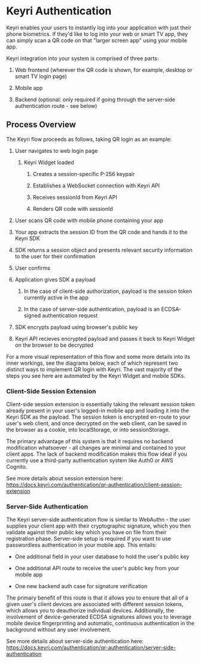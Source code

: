 # Keyri Authentication

Keyri enables your users to instantly log into your application with just their phone biometrics. If they'd like to log into your web or smart TV app, they can simply scan a QR code on that "larger screen app" using your mobile app.

Keyri integration into your system is comprised of three parts:

1.  Web frontend (wherever the QR code is shown, for example, desktop or smart TV login page)

2.  Mobile app

3.  Backend (optional: only required if going through the server-side authentication route - see below)

## Process Overview

The Keyri flow proceeds as follows, taking QR login as an example:

1.  User navigates to web login page

    1.  Keyri Widget loaded

        1.  Creates a session-specific P-256 keypair

        2.  Establishes a WebSocket connection with Keyri API

        3.  Receives sessionId from Keyri API

        4.  Renders QR code with sessionId

2.  User scans QR code with mobile phone containing your app

3.  Your app extracts the session ID from the QR code and hands it to the Keyri SDK

4.  SDK returns a session object and presents relevant security information to the user for their confirmation

5.  User confirms

6.  Application gives SDK a payload

    1.  In the case of client-side authorization, payload is the session token currently active in the app

    2.  In the case of server-side authentication, payload is an ECDSA-signed authentication request

7.  SDK encrypts payload using browser's public key

8.  Keyri API recieves encrypted payload and passes it back to Keyri Widget on the browser to be decrypted

For a more visual representation of this flow and some more details into its inner workings, see the diagrams below, each of which represent two distinct ways to implement QR login with Keyri. The vast majority of the steps you see here are automated by the Keyri Widget and mobile SDKs.

### Client-Side Session Extension

Client-side session extension is essentially taking the relevant session token already present in your user's logged-in mobile app and loading it into the Keyri SDK as the payload. The session token is encrypted en-route to your user's web client, and once decrypted on the web client, can be saved in the browser as a cookie, into localStorage, or into sessionStorage.

The primary advantage of this system is that it requires no backend modification whatsoever - all changes are minimal and contained to your client apps. The lack of backend modification makes this flow ideal if you currently use a third-party authentication system like Auth0 or AWS Cognito.

See more details about session extension here: https://docs.keyri.com/authentication/qr-authentication/client-session-extension

### Server-Side Authentication

The Keyri server-side authentication flow is similar to WebAuthn - the user supplies your client app with their cryptographic signature, which you then validate against their public key which you have on file from their registration phase. Server-side setup is required if you want to use passwordless authentication in your mobile app. This entails:

- One additional field in your user database to hold the user's public key

- One additional API route to receive the user's public key from your mobile app

- One new backend auth case for signature verification

The primary benefit of this route is that it allows you to ensure that all of a given user's client devices are associated with different session tokens, which allows you to deauthorize individual devices. Additionally, the involvement of device-generated ECDSA signatures allows you to leverage mobile device fingerprinting and automatic, continuous authentication in the background without any user involvement.

See more details about server-side authentication here: https://docs.keyri.com/authentication/qr-authentication/server-side-authentication
